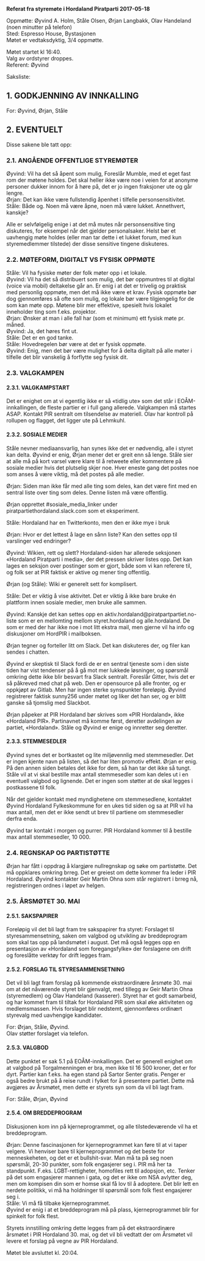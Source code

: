 '''Referat fra styremøte i Hordaland Piratparti 2017-05-18'''

Oppmøtte: Øyvind A. Holm, Ståle Olsen,  Ørjan Langbakk, Olav Handeland (noen minutter på telefon)<br />
Sted: Espresso House, Bystasjonen<br />
Møtet er vedtaksdyktig, 3/4 oppmøtte.

Møtet startet kl 16:40.<br />
Valg av ordstyrer droppes.<br />
Referent: Øyvind

Saksliste:

== 1. GODKJENNING AV INNKALLING ==

For: Øyvind, Ørjan, Ståle

== 2. EVENTUELT ==

Disse sakene ble tatt opp:

=== 2.1. ANGÅENDE OFFENTLIGE STYREMØTER ===

Øyvind: Vil ha det så åpent som mulig, Foreslår Mumble, med et eget fast rom der møtene holdes. Det skal heller ikke være noe i veien for at anonyme personer dukker innom for å høre på, det er jo ingen fraksjoner ute og går lengre.<br />
Ørjan: Det kan ikke være fullstendig åpenhet i tilfelle personsensitivitet.<br />
Ståle: Både og. Noen må være åpne, noen må være lukket. Annethvert, kanskje?

Alle er selvfølgelig enige i at det må mutes når personsensitive ting diskuteres, for eksempel når det gjelder personalsaker. Helst bør et uavhengig møte holdes (eller man tar dette i et lukket forum, med kun styremedlemmer tilstede) der disse sensitive tingene diskuteres.

=== 2.2. MØTEFORM, DIGITALT VS FYSISK OPPMØTE ===

Ståle: Vil ha fysiske møter der folk møter opp i et lokale.<br />
Øyvind: Vil ha det så distribuert som mulig, det bør oppmuntres til at digital (voice via mobil) deltakelse går an. Er enig i at det er trivelig og praktisk med personlig oppmøte, men det må ikke være et krav. Fysisk oppmøte bør dog gjennomføres så ofte som mulig, og lokale bør være tilgjengelig for de som kan møte opp. Møtene blir mer effektive, spesielt hvis lokalet inneholder ting som f.eks. projektor.<br />
Ørjan: Ønsker at man i alle fall har (som et minimum) ett fysisk møte pr. måned.<br />
Øyvind: Ja, det høres fint ut.<br />
Ståle: Det er en god tanke.<br />
Ståle: Hovedregelen bør være at det er fysisk oppmøte.<br />
Øyvind: Enig, men det bør være mulighet for å delta digitalt på alle møter i tilfelle det blir vanskelig å forflytte seg fysisk dit.

=== 2.3. VALGKAMPEN ===

==== 2.3.1. VALGKAMPSTART ====

Det er enighet om at vi egentlig ikke er så «tidlig ute» som det står i EOÅM-innkallingen, de fleste partier er i full gang allerede. Valgkampen må startes ASAP. Kontakt PIR sentralt om tilsendelse av materiell. Olav har kontroll på rollupen og flagget, det ligger ute på Lehmkuhl.

==== 2.3.2. SOSIALE MEDIER ====

Ståle nevner mediaansvarlig, han synes ikke det er nødvendig, alle i styret kan delta. Øyvind er enig, Ørjan mener det er greit enn så lenge. Ståle sier at alle må på kort varsel være klare til å retweete eller kommentere på sosiale medier hvis det plutselig skjer noe. Hver eneste gang det postes noe som anses å være viktig, må det postes på alle medier.

Ørjan: Siden man ikke får med alle ting som deles, kan det være fint med en sentral liste over ting som deles. Denne listen må være offentlig.

Ørjan opprettet #sosiale_media_linker under piratpartiethordaland.slack.com som et eksperiment.

Ståle: Hordaland har en Twitterkonto, men den er ikke mye i bruk

Ørjan: Hvor er det lettest å lage en sånn liste? Kan den settes opp til varslinger ved endringer?

Øyvind: Wikien, rett og slett? Hordaland-siden har allerede seksjonen «Hordaland Piratparti i media», der det pressen skriver listes opp. Det kan lages en seksjon over postinger som er gjort, både som vi kan referere til, og folk ser at PIR faktisk er aktive og mener ting offentlig.

Ørjan (og Ståle): Wiki er generelt sett for komplisert.

Ståle: Det er viktig å vise aktivitet. Det er viktig å ikke bare bruke én plattform innen sosiale medier, men bruke alle sammen.

Øyvind: Kanskje det kan settes opp en aktiv.hordaland@piratpartpartiet.no-liste som er en mellomting mellom styret.hordaland og alle.hordaland. De som er med der har ikke noe i mot litt ekstra mail, men gjerne vil ha info og diskusjoner om HordPIR i mailboksen.

Ørjan tegner og forteller litt om Slack. Det kan diskuteres der, og filer kan sendes i chatten.

Øyvind er skeptisk til Slack fordi de er en sentral tjeneste som i den siste tiden har vist tendenser på å gå mot mer lukkede løsninger, og spørsmål omkring dette ikke blir besvart fra Slack sentralt. Foreslår Gitter, hvis det er så påkreved med chat på web. Den er opensource på alle fronter, og er oppkjøpt av Gitlab. Men har ingen sterke synspunkter foreløpig. Øyvind registrerer faktisk sunny256 under møtet og liker det han ser, og er blitt ganske så tjomslig med Slackbot.

Ørjan påpeker at PIR Hordaland bør skrives som «PIR Hordaland», ikke «Hordaland PIR». Partinavnet må komme først, deretter avdelingen av partiet, «Hordaland». Ståle og Øyvind er enige og innretter seg deretter.

==== 2.3.3. STEMMESEDLER ====

Øyvind synes det er bortkastet og lite miljøvennlig med stemmesedler. Det er ingen kjente navn på listen, så det har liten promotiv effekt. Ørjan er enig. På den annen siden betales det ikke for dem, så han tar det ikke så tungt. Ståle vil at vi skal bestille max antall stemmesedler som kan deles ut i en eventuell valgbod og lignende. Det er ingen som støtter at de skal legges i postkassene til folk.

Når det gjelder kontakt med myndighetene om stemmesedlene, kontaktet Øyvind Hordaland Fylkeskommune for en ukes tid siden og sa at PIR vil ha max antall, men det er ikke sendt ut brev til partiene om stemmesedler derfra enda.

Øyvind tar kontakt i morgen og purrer. PIR Hordaland kommer til å bestille max antall stemmesedler, 10 000.

=== 2.4. REGNSKAP OG PARTISTØTTE ===

Ørjan har fått i oppdrag å klargjøre nullregnskap og søke om partistøtte. Det må oppklares omkring brreg. Det er greiest om dette kommer fra leder i PIR Hordaland. Øyvind kontakter Geir Martin Ohna som står registrert i brreg nå, registreringen ordnes i løpet av helgen.

=== 2.5. ÅRSMØTET 30. MAI ===

==== 2.5.1. SAKSPAPIRER ====

Foreløpig vil det bli lagt fram tre sakspapirer fra styret: Forslaget til styresammensetning, saken om valgbod og utvikling av breddeprogram som skal tas opp på landsmøtet i august. Det må også legges opp en presentasjon av «Hordaland som foregangsfylke» der forslagene om drift og foreslåtte verktøy for drift legges fram.

==== 2.5.2. FORSLAG TIL STYRESAMMENSETNING ====

Det vil bli lagt fram forslag på kommende ekstraordinære årsmøte  30. mai om at det nåværende styret blir gjenvalgt, med tillegg av Geir Martin Ohna (styremedlem) og Olav Handeland (kasserer). Styret har et godt samarbeid, og har kommet fram til tiltak for Hordaland PIR som skal  øke aktiviteten og medlemsmassen. Hvis forslaget blir nedstemt,  gjennomføres ordinært styrevalg med uavhengige kandidater.

For: Ørjan, Ståle, Øyvind.<br />
Olav støtter forslaget via telefon.

==== 2.5.3. VALGBOD ====

Dette punktet er sak 5.1 på EOÅM-innkallingen. Det er generell enighet om at valgbod på Torgalmenningen er bra, men ikke til 16 500 kroner, det er for dyrt. Partier kan f.eks. ha egen stand på Sartor Senter gratis. Penger er også bedre brukt på å reise rundt i fylket for å presentere partiet. Dette må avgjøres av Årsmøtet, men dette er styrets syn som da vil bli lagt fram.

For: Ståle, Ørjan, Øyvind

==== 2.5.4. OM BREDDEPROGRAM ====

Diskusjonen kom inn på kjerneprogrammet, og alle tilstedeværende vil ha et breddeprogram.

Ørjan: Denne fascinasjonen for kjerneprogrammet kan føre til at vi taper velgere. Vi henviser bare til kjerneprogrammet og det beste for menneskeheten, og det er et bullshit-svar. Man må ta på seg noen spørsmål, 20-30 punkter, som folk engasjerer seg i. PIR må her ta standpunkt. F.eks. LGBT-rettigheter, homofiles rett til adopsjon, etc. Tenker på det som engasjerer mannen i gata, og det er ikke om NSA avlytter deg, men om kompisen din som er homse skal få lov til å adoptere. Det blir lett en nerdete politikk, vi må ha holdninger til spørsmål som folk flest engasjerer seg i.<br />
Ståle: Vi må få tilbake kjerneprogrammet.<br />
Øyvind er enig i at et breddeprogram må på plass, kjerneprogrammet blir for spinkelt for folk flest.

Styrets innstilling omkring dette legges fram på det ekstraordinære årsmøtet i PIR Hordaland 30. mai, og det vil bli vedtatt der om Årsmøtet vil levere et forslag på vegne av PIR Hordaland.

Møtet ble avsluttet kl. 20:04.
